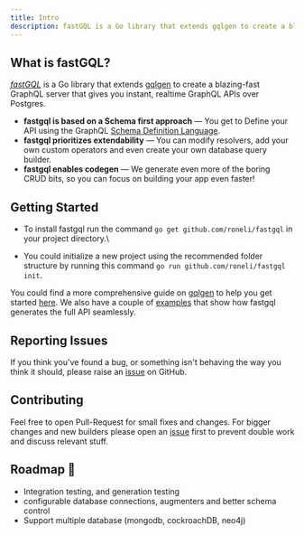 ---
title: Intro
description: fastGQL is a Go library that extends gqlgen to create a blazing-fast GraphQL server that gives you instant, realtime GraphQL APIs over Postgres.
---
## What is fastGQL?

[_fastGQL_](https://github.com/roneli/fastgql) is a Go library that extends [gqlgen](https://github.com/99designs/gqlgen) to create a blazing-fast GraphQL server that gives you instant, realtime GraphQL APIs over Postgres.

* **fastgql is based on a Schema first approach** — You get to Define your API using the GraphQL [Schema Definition Language](http://graphql.org/learn/schema/).
* **fastgql prioritizes extendability** — You can modify resolvers, add your own custom operators and even create your own database query builder.
* **fastgql enables codegen** — We generate even more of the boring CRUD bits, so you can focus on building your app even faster!

## Getting Started

* To install fastgql run the command `go get github.com/roneli/fastgql` in your project directory.\

* You could initialize a new project using the recommended folder structure by running this command `go run github.com/roneli/fastgql init`.

You could find a more comprehensive guide on [gqlgen](https://github.com/99designs/gqlgen) to help you get started [here](https://gqlgen.com/getting-started/). We also have a couple of [examples](https://github.com/roneli/fastgql/tree/master/example) that show how fastgql generates the full API seamlessly.

## Reporting Issues

If you think you've found a bug, or something isn't behaving the way you think it should, please raise an [issue](https://github.com/roneli/fastgql/issues) on GitHub.

## Contributing

Feel free to open Pull-Request for small fixes and changes. For bigger changes and new builders please open an [issue](https://github.com/roneli/fastgql/issues) first to prevent double work and discuss relevant stuff.

## Roadmap 🚧

- Integration testing, and generation testing
- configurable database connections, augmenters and better schema control
- Support multiple database (mongodb, cockroachDB, neo4j)

